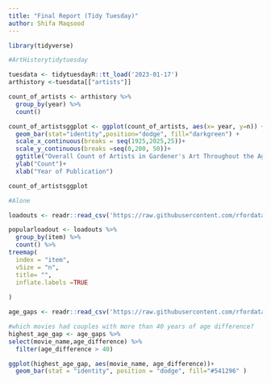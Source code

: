 ```yaml
---
title: "Final Report (Tidy Tuesday)"
author: Shifa Maqsood
---
```


```r
library(tidyverse)

#ArtHistorytidytuesday

tuesdata <- tidytuesdayR::tt_load('2023-01-17')
arthistory <-tuesdata[["artists"]]

count_of_artists <- arthistory %>%
  group_by(year) %>%
  count()

count_of_artistsggplot <- ggplot(count_of_artists, aes(x= year, y=n)) +
  geom_bar(stat="identity",position="dodge", fill="darkgreen") +
  scale_x_continuous(breaks = seq(1925,2025,25))+
  scale_y_continuous(breaks =seq(0,200, 50))+
  ggtitle("Overall Count of Artists in Gardener's Art Throughout the Ages")+
  ylab("Count")+
  xlab("Year of Publication")

count_of_artistsggplot 
```

```r
#Alone 

loadouts <- readr::read_csv('https://raw.githubusercontent.com/rfordatascience/tidytuesday/master/data/2023/2023-01-24/loadouts.csv')

popularloadout <- loadouts %>%
  group_by(item) %>%
  count() %>%
treemap(
  index = "item",
  vSize = "n",
  title= "",
  inflate.labels =TRUE
  
)
```

```r
age_gaps <- readr::read_csv('https://raw.githubusercontent.com/rfordatascience/tidytuesday/master/data/2023/2023-02-14/age_gaps.csv', show_col_types = FALSE)

#which movies had couples with more than 40 years of age difference? 
highest_age_gap <- age_gaps %>%
select(movie_name,age_difference) %>%
  filter(age_difference > 40)

ggplot(highest_age_gap, aes(movie_name, age_difference))+
  geom_bar(stat = "identity", position = "dodge", fill="#541296" )

  
```
